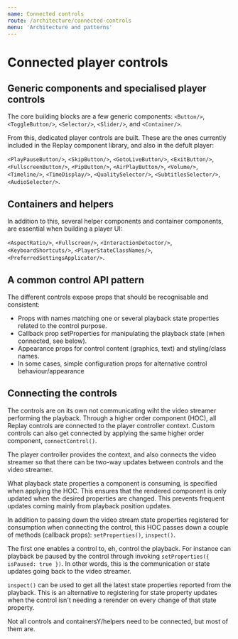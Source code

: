 ```yaml
---
name: Connected controls
route: /architecture/connected-controls
menu: 'Architecture and patterns'
---
```


# Connected player controls

## Generic components and specialised player controls

The core building blocks are a few generic components: `<Button/>`, `<ToggleButton/>`, `<Selector/>`, `<Slider/>`, and `<Container/>`.

From this, dedicated player controls are built. These are the ones currently included in the Replay component library, and also in the defult player:

`<PlayPauseButton/>`, `<SkipButton/>`, `<GotoLiveButton/>`, `<ExitButton/>`, `<FullscreenButton/>`, `<PipButton/>`, `<AirPlayButton/>`, `<Volume/>`, `<Timeline/>`, `<TimeDisplay/>`, `<QualitySelector/>`, `<SubtitlesSelector/>`, `<AudioSelector/>`.

## Containers and helpers

In addition to this, several helper components and container components, are essential when building a player UI:

`<AspectRatio/>`, `<Fullscreen/>`, `<InteractionDetector/>`, `<KeyboardShortcuts/>`, `<PlayerStateClassNames/>`, `<PreferredSettingsApplicator/>`.

## A common control API pattern

The different controls expose props that should be recognisable and consistent:

* Props with names matching one or several playback state properties related to the control purpose.
* Callback prop setProperties for manipulating the playback state (when connected, see below).
* Appearance props for control content (graphics, text) and styling/class names.
* In some cases, simple configuration props for alternative control behaviour/appearance

## Connecting the controls

The controls are on its own not communicating wiht the video streamer performing the playback. Through a higher order component (HOC), all Replay controls are connected to the player controller context. Custom controls can also get connected by applying the same higher order component, `connectControl()`.

The player controller provides the context, and also connects the video streamer so that there can be two-way updates between controls and the video streamer.

What playback state properties a component is consuming, is specified when applying the HOC. This ensures that the rendered component is only updated when the desired properties are changed. This prevents frequent updates coming mainly from playback position updates.

In addition to passing down the video stream state properties registered for consumption when connecting the control, this HOC passes down a couple of methods (callback props): `setProperties()`, `inspect()`. 

The first one enables a control to, eh, control the playback. For instance can playback be paused by the control through invoking `setProperties({ isPaused: true })`. In other words, this is the communication or state updates going back to the video streamer.

`inspect()` can be used to get all the latest state properties reported from the playback. This is an alternative to registering for state property updates when the control isn't needing a rerender on every change of that state property.

Not all controls and containersY/helpers need to be connected, but most of them are.